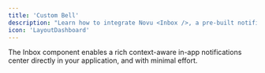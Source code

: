 ```yaml
---
title: 'Custom Bell'
description: "Learn how to integrate Novu <Inbox />, a pre-built notification center component for real-time in-app notifications in your application."
icon: 'LayoutDashboard'
---
```



The Inbox component enables a rich context-aware in-app notifications center directly in your application, and with minimal effort.
